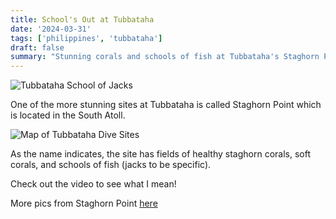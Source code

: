 ```yaml
---
title: School's Out at Tubbataha
date: '2024-03-31'
tags: ['philippines', 'tubbataha']
draft: false
summary: "Stunning corals and schools of fish at Tubbataha's Staghorn Point."
---
```


<Image
  src="/static/images/tubbataha_schools_corals/schools_jacks.jpg"
  width={800}
  height={600}
  alt="Tubbataha School of Jacks"
/>

One of the more stunning sites at Tubbataha is called Staghorn Point which is located in the South Atoll.

<Image
  src="/static/images/tubbataha_schools_corals/TubbatahaStaghorn.jpeg"
  width={800}
  height={600}
  alt="Map of Tubbataha Dive Sites"
/>

As the name indicates, the site has fields of healthy staghorn corals, soft corals, and schools of fish (jacks to be specific).

Check out the video to see what I mean!

<YouTube embedId="8ZwcTBIPXSA?si=0YZL7Ccvw2PlvxHh" />

More pics from Staghorn Point [here](https://generosalitton.smugmug.com/TubbatahaCorals-Schools/n-DGdwHB)
